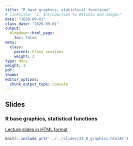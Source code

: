 ```yaml
---
title: "R base graphics, statistical functions"
# linktitle: "1. Introduction to RStudio and Images"
date: "2020-09-01"
class_date: "2020-09-01"
output:
  blogdown::html_page:
    toc: false
menu:
  class:
    parent: Class sessions
    weight: 3
type: docs
weight: 1
pdf:
thumb:
editor_options: 
  chunk_output_type: console
---
```


## Slides

### R base graphics, statistical functions

<a href="../../slides/31_R_graphics.html#1" target="_blank">Lecture slides in HTML format</a>

```r
knitr::include_url('../../slides/31_R_graphics.html#1')
```

